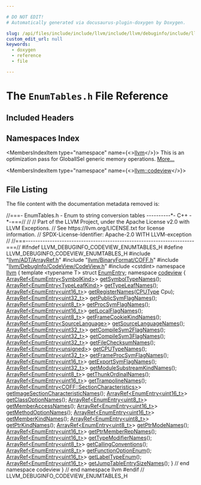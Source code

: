 ```yaml
---

# DO NOT EDIT!
# Automatically generated via docusaurus-plugin-doxygen by Doxygen.

slug: /api/files/include/include/llvm/include/llvm/debuginfo/include/llvm/debuginfo/codeview/enumtables-h
custom_edit_url: null
keywords:
  - doxygen
  - reference
  - file

---
```





# The `EnumTables.h` File Reference

<DoxygenPage pluginConfig={pluginConfig}>



## Included Headers

<IncludesList>
<IncludesListItem
  filePath="llvm/ADT/ArrayRef.h"
  permalink="/docs/api/files/include/include/llvm/include/llvm/adt/arrayref-h"
  isLocal="true" />
<IncludesListItem
  filePath="llvm/BinaryFormat/COFF.h"
  permalink="/docs/api/files/include/include/llvm/include/llvm/binaryformat/coff-h"
  isLocal="true" />
<IncludesListItem
  filePath="llvm/DebugInfo/CodeView/CodeView.h"
  permalink="/docs/api/files/include/include/llvm/include/llvm/debuginfo/include/llvm/debuginfo/codeview/codeview-h"
  isLocal="true" />
<IncludesListItem
  filePath="cstdint"
  permalink=""
  isLocal="false" />
</IncludesList>

## Namespaces Index

<MembersIndex>

<MembersIndexItem
  type="namespace"
  name={<><a href="/docs/api/namespaces/llvm">llvm</a></>}>
This is an optimization pass for GlobalISel generic memory operations. <a href="/docs/api/namespaces/llvm/#details">More...</a>
</MembersIndexItem>

<MembersIndexItem
  type="namespace"
  name={<><a href="/docs/api/namespaces/llvm/codeview">llvm::codeview</a></>}>
</MembersIndexItem>

</MembersIndex>


## File Listing

The file content with the documentation metadata removed is:

<ProgramListing>

<Link id="l00001" /><CodeLine lineNumber="1"><Highlight kind="comment">//===- EnumTables.h - Enum to string conversion tables ----------&#42;- C++ -&#42;-===//</Highlight><Highlight kind="normal"></Highlight></CodeLine>
<Link id="l00002" /><CodeLine lineNumber="2"><Highlight kind="normal"></Highlight><Highlight kind="comment">//</Highlight><Highlight kind="normal"></Highlight></CodeLine>
<Link id="l00003" /><CodeLine lineNumber="3"><Highlight kind="normal"></Highlight><Highlight kind="comment">// Part of the LLVM Project, under the Apache License v2.0 with LLVM Exceptions.</Highlight><Highlight kind="normal"></Highlight></CodeLine>
<Link id="l00004" /><CodeLine lineNumber="4"><Highlight kind="normal"></Highlight><Highlight kind="comment">// See https://llvm.org/LICENSE.txt for license information.</Highlight><Highlight kind="normal"></Highlight></CodeLine>
<Link id="l00005" /><CodeLine lineNumber="5"><Highlight kind="normal"></Highlight><Highlight kind="comment">// SPDX-License-Identifier: Apache-2.0 WITH LLVM-exception</Highlight><Highlight kind="normal"></Highlight></CodeLine>
<Link id="l00006" /><CodeLine lineNumber="6"><Highlight kind="normal"></Highlight><Highlight kind="comment">//</Highlight><Highlight kind="normal"></Highlight></CodeLine>
<Link id="l00007" /><CodeLine lineNumber="7"><Highlight kind="normal"></Highlight><Highlight kind="comment">//===----------------------------------------------------------------------===//</Highlight><Highlight kind="normal"></Highlight></CodeLine>
<Link id="l00008" /><CodeLine lineNumber="8"><Highlight kind="normal"></Highlight></CodeLine>
<Link id="l00009" /><CodeLine lineNumber="9"><Highlight kind="normal"></Highlight><Highlight kind="preprocessor">#ifndef LLVM&#95;DEBUGINFO&#95;CODEVIEW&#95;ENUMTABLES&#95;H</Highlight><Highlight kind="normal"></Highlight></CodeLine>
<Link id="l00010" /><CodeLine lineNumber="10"><Highlight kind="normal"></Highlight><Highlight kind="preprocessor">#define LLVM&#95;DEBUGINFO&#95;CODEVIEW&#95;ENUMTABLES&#95;H</Highlight><Highlight kind="normal"></Highlight></CodeLine>
<Link id="l00011" /><CodeLine lineNumber="11"><Highlight kind="normal"></Highlight></CodeLine>
<Link id="l00012" /><CodeLine lineNumber="12"><Highlight kind="normal"></Highlight><Highlight kind="preprocessor">#include &quot;<a href="/docs/api/files/include/include/llvm/include/llvm/adt/arrayref-h">llvm/ADT/ArrayRef.h</a>&quot;</Highlight><Highlight kind="normal"></Highlight></CodeLine>
<Link id="l00013" /><CodeLine lineNumber="13"><Highlight kind="normal"></Highlight><Highlight kind="preprocessor">#include &quot;<a href="/docs/api/files/include/include/llvm/include/llvm/binaryformat/coff-h">llvm/BinaryFormat/COFF.h</a>&quot;</Highlight><Highlight kind="normal"></Highlight></CodeLine>
<Link id="l00014" /><CodeLine lineNumber="14"><Highlight kind="normal"></Highlight><Highlight kind="preprocessor">#include &quot;<a href="/docs/api/files/include/include/llvm/include/llvm/debuginfo/include/llvm/debuginfo/codeview/codeview-h">llvm/DebugInfo/CodeView/CodeView.h</a>&quot;</Highlight><Highlight kind="normal"></Highlight></CodeLine>
<Link id="l00015" /><CodeLine lineNumber="15"><Highlight kind="normal"></Highlight><Highlight kind="preprocessor">#include &lt;cstdint&gt;</Highlight><Highlight kind="normal"></Highlight></CodeLine>
<Link id="l00016" /><CodeLine lineNumber="16"><Highlight kind="normal"></Highlight></CodeLine>
<Link id="l00017" /><CodeLine lineNumber="17"><Highlight kind="normal"></Highlight><Highlight kind="keyword">namespace </Highlight><Highlight kind="normal"><a href="/docs/api/namespaces/llvm">llvm</a> &#123;</Highlight></CodeLine>
<Link id="l00018" /><CodeLine lineNumber="18"><Highlight kind="normal"></Highlight><Highlight kind="keyword">template</Highlight><Highlight kind="normal"> &lt;</Highlight><Highlight kind="keyword">typename</Highlight><Highlight kind="normal"> T&gt; </Highlight><Highlight kind="keyword">struct </Highlight><Highlight kind="normal"><a href="/docs/api/structs/llvm/enumentry">EnumEntry</a>;</Highlight></CodeLine>
<Link id="l00019" /><CodeLine lineNumber="19"><Highlight kind="normal"></Highlight><Highlight kind="keyword">namespace </Highlight><Highlight kind="normal"><a href="/docs/api/namespaces/llvm/codeview">codeview</a> &#123;</Highlight></CodeLine>
<Link id="l00020" /><CodeLine lineNumber="20"><Highlight kind="normal"></Highlight></CodeLine>
<Link id="l00021" /><CodeLine lineNumber="21"><Highlight kind="normal"><a href="/docs/api/namespaces/llvm/#ab9c6b351507d3c0730f4290919d43a12">ArrayRef&lt;EnumEntry&lt;SymbolKind&gt;</a>&gt; <a href="/docs/api/namespaces/llvm/codeview/#a7c1504aff077c30eff33d31643dbb57d">getSymbolTypeNames</a>();</Highlight></CodeLine>
<Link id="l00022" /><CodeLine lineNumber="22"><Highlight kind="normal"><a href="/docs/api/namespaces/llvm/#ab9c6b351507d3c0730f4290919d43a12">ArrayRef&lt;EnumEntry&lt;TypeLeafKind&gt;</a>&gt; <a href="/docs/api/namespaces/llvm/codeview/#a54ca94865bdb923b8e299757c977a514">getTypeLeafNames</a>();</Highlight></CodeLine>
<Link id="l00023" /><CodeLine lineNumber="23"><Highlight kind="normal"><a href="/docs/api/namespaces/llvm/#ab9c6b351507d3c0730f4290919d43a12">ArrayRef&lt;EnumEntry&lt;uint16&#95;t&gt;</a>&gt; <a href="/docs/api/namespaces/llvm/codeview/#aa3906edca282ab1321562c82c7e0ad69">getRegisterNames</a>(<a href="/docs/api/namespaces/llvm/codeview/#a3a314f44c015362563c5333db978173d">CPUType</a> Cpu);</Highlight></CodeLine>
<Link id="l00024" /><CodeLine lineNumber="24"><Highlight kind="normal"><a href="/docs/api/namespaces/llvm/#ab9c6b351507d3c0730f4290919d43a12">ArrayRef&lt;EnumEntry&lt;uint32&#95;t&gt;</a>&gt; <a href="/docs/api/namespaces/llvm/codeview/#af71de61e37d79626e31c6d7bb94cb63c">getPublicSymFlagNames</a>();</Highlight></CodeLine>
<Link id="l00025" /><CodeLine lineNumber="25"><Highlight kind="normal"><a href="/docs/api/namespaces/llvm/#ab9c6b351507d3c0730f4290919d43a12">ArrayRef&lt;EnumEntry&lt;uint8&#95;t&gt;</a>&gt; <a href="/docs/api/namespaces/llvm/codeview/#aae92675b6e3f5e6bac3b1c2c811a2c87">getProcSymFlagNames</a>();</Highlight></CodeLine>
<Link id="l00026" /><CodeLine lineNumber="26"><Highlight kind="normal"><a href="/docs/api/namespaces/llvm/#ab9c6b351507d3c0730f4290919d43a12">ArrayRef&lt;EnumEntry&lt;uint16&#95;t&gt;</a>&gt; <a href="/docs/api/namespaces/llvm/codeview/#aa23c84528d1f5453a84583dc639f844f">getLocalFlagNames</a>();</Highlight></CodeLine>
<Link id="l00027" /><CodeLine lineNumber="27"><Highlight kind="normal"><a href="/docs/api/namespaces/llvm/#ab9c6b351507d3c0730f4290919d43a12">ArrayRef&lt;EnumEntry&lt;uint8&#95;t&gt;</a>&gt; <a href="/docs/api/namespaces/llvm/codeview/#afe4258182cd3a4959444aa5429335f05">getFrameCookieKindNames</a>();</Highlight></CodeLine>
<Link id="l00028" /><CodeLine lineNumber="28"><Highlight kind="normal"><a href="/docs/api/namespaces/llvm/#ab9c6b351507d3c0730f4290919d43a12">ArrayRef&lt;EnumEntry&lt;SourceLanguage&gt;</a>&gt; <a href="/docs/api/namespaces/llvm/codeview/#adb139a16564e12216b2d4bfea7a81eff">getSourceLanguageNames</a>();</Highlight></CodeLine>
<Link id="l00029" /><CodeLine lineNumber="29"><Highlight kind="normal"><a href="/docs/api/namespaces/llvm/#ab9c6b351507d3c0730f4290919d43a12">ArrayRef&lt;EnumEntry&lt;uint32&#95;t&gt;</a>&gt; <a href="/docs/api/namespaces/llvm/codeview/#a467974242f7293bc6b330cb19f24dc79">getCompileSym2FlagNames</a>();</Highlight></CodeLine>
<Link id="l00030" /><CodeLine lineNumber="30"><Highlight kind="normal"><a href="/docs/api/namespaces/llvm/#ab9c6b351507d3c0730f4290919d43a12">ArrayRef&lt;EnumEntry&lt;uint32&#95;t&gt;</a>&gt; <a href="/docs/api/namespaces/llvm/codeview/#af9926b3af0182685d3452d7fe5d24bc6">getCompileSym3FlagNames</a>();</Highlight></CodeLine>
<Link id="l00031" /><CodeLine lineNumber="31"><Highlight kind="normal"><a href="/docs/api/namespaces/llvm/#ab9c6b351507d3c0730f4290919d43a12">ArrayRef&lt;EnumEntry&lt;uint32&#95;t&gt;</a>&gt; <a href="/docs/api/namespaces/llvm/codeview/#a539756500ee9d6fba2b7c028be25053e">getFileChecksumNames</a>();</Highlight></CodeLine>
<Link id="l00032" /><CodeLine lineNumber="32"><Highlight kind="normal"><a href="/docs/api/namespaces/llvm/#ab9c6b351507d3c0730f4290919d43a12">ArrayRef&lt;EnumEntry&lt;unsigned&gt;</a>&gt; <a href="/docs/api/namespaces/llvm/codeview/#ac7968d6a65249b6a93f37a1134b54778">getCPUTypeNames</a>();</Highlight></CodeLine>
<Link id="l00033" /><CodeLine lineNumber="33"><Highlight kind="normal"><a href="/docs/api/namespaces/llvm/#ab9c6b351507d3c0730f4290919d43a12">ArrayRef&lt;EnumEntry&lt;uint32&#95;t&gt;</a>&gt; <a href="/docs/api/namespaces/llvm/codeview/#add648653e532ba47401ea80b6bf623e0">getFrameProcSymFlagNames</a>();</Highlight></CodeLine>
<Link id="l00034" /><CodeLine lineNumber="34"><Highlight kind="normal"><a href="/docs/api/namespaces/llvm/#ab9c6b351507d3c0730f4290919d43a12">ArrayRef&lt;EnumEntry&lt;uint16&#95;t&gt;</a>&gt; <a href="/docs/api/namespaces/llvm/codeview/#a5de68849b7e31e5237d8634d2c522df8">getExportSymFlagNames</a>();</Highlight></CodeLine>
<Link id="l00035" /><CodeLine lineNumber="35"><Highlight kind="normal"><a href="/docs/api/namespaces/llvm/#ab9c6b351507d3c0730f4290919d43a12">ArrayRef&lt;EnumEntry&lt;uint32&#95;t&gt;</a>&gt; <a href="/docs/api/namespaces/llvm/codeview/#a891cbdae93c906eb98a34d879ed7ac67">getModuleSubstreamKindNames</a>();</Highlight></CodeLine>
<Link id="l00036" /><CodeLine lineNumber="36"><Highlight kind="normal"><a href="/docs/api/namespaces/llvm/#ab9c6b351507d3c0730f4290919d43a12">ArrayRef&lt;EnumEntry&lt;uint8&#95;t&gt;</a>&gt; <a href="/docs/api/namespaces/llvm/codeview/#aa3c63538348fdd5ec301adf7de1938e7">getThunkOrdinalNames</a>();</Highlight></CodeLine>
<Link id="l00037" /><CodeLine lineNumber="37"><Highlight kind="normal"><a href="/docs/api/namespaces/llvm/#ab9c6b351507d3c0730f4290919d43a12">ArrayRef&lt;EnumEntry&lt;uint16&#95;t&gt;</a>&gt; <a href="/docs/api/namespaces/llvm/codeview/#adf23064b0661b7e6267716331600f309">getTrampolineNames</a>();</Highlight></CodeLine>
<Link id="l00038" /><CodeLine lineNumber="38"><Highlight kind="normal"><a href="/docs/api/namespaces/llvm/#ab9c6b351507d3c0730f4290919d43a12">ArrayRef&lt;EnumEntry&lt;COFF::SectionCharacteristics&gt;</a>&gt;</Highlight></CodeLine>
<Link id="l00039" /><CodeLine lineNumber="39"><Highlight kind="normal"><a href="/docs/api/namespaces/llvm/codeview/#a523877573f86001641ef8523c927d83a">getImageSectionCharacteristicNames</a>();</Highlight></CodeLine>
<Link id="l00040" /><CodeLine lineNumber="40"><Highlight kind="normal"><a href="/docs/api/namespaces/llvm/#ab9c6b351507d3c0730f4290919d43a12">ArrayRef&lt;EnumEntry&lt;uint16&#95;t&gt;</a>&gt; <a href="/docs/api/namespaces/llvm/codeview/#acfb037a6a3a8a5dc9331d51a48e22611">getClassOptionNames</a>();</Highlight></CodeLine>
<Link id="l00041" /><CodeLine lineNumber="41"><Highlight kind="normal"><a href="/docs/api/namespaces/llvm/#ab9c6b351507d3c0730f4290919d43a12">ArrayRef&lt;EnumEntry&lt;uint8&#95;t&gt;</a>&gt; <a href="/docs/api/namespaces/llvm/codeview/#a1f53eeb647a458a42eb9ef031cffa82c">getMemberAccessNames</a>();</Highlight></CodeLine>
<Link id="l00042" /><CodeLine lineNumber="42"><Highlight kind="normal"><a href="/docs/api/namespaces/llvm/#ab9c6b351507d3c0730f4290919d43a12">ArrayRef&lt;EnumEntry&lt;uint16&#95;t&gt;</a>&gt; <a href="/docs/api/namespaces/llvm/codeview/#a0381bf61d77ff8215ba7237ce8e585f7">getMethodOptionNames</a>();</Highlight></CodeLine>
<Link id="l00043" /><CodeLine lineNumber="43"><Highlight kind="normal"><a href="/docs/api/namespaces/llvm/#ab9c6b351507d3c0730f4290919d43a12">ArrayRef&lt;EnumEntry&lt;uint16&#95;t&gt;</a>&gt; <a href="/docs/api/namespaces/llvm/codeview/#a862665f6ade872a6aa46987907f302a7">getMemberKindNames</a>();</Highlight></CodeLine>
<Link id="l00044" /><CodeLine lineNumber="44"><Highlight kind="normal"><a href="/docs/api/namespaces/llvm/#ab9c6b351507d3c0730f4290919d43a12">ArrayRef&lt;EnumEntry&lt;uint8&#95;t&gt;</a>&gt; <a href="/docs/api/namespaces/llvm/codeview/#a2cc3b2d6a79c40b98f79dcdd3f178708">getPtrKindNames</a>();</Highlight></CodeLine>
<Link id="l00045" /><CodeLine lineNumber="45"><Highlight kind="normal"><a href="/docs/api/namespaces/llvm/#ab9c6b351507d3c0730f4290919d43a12">ArrayRef&lt;EnumEntry&lt;uint8&#95;t&gt;</a>&gt; <a href="/docs/api/namespaces/llvm/codeview/#aaac5de82d6bdcc743b718d72b3df8290">getPtrModeNames</a>();</Highlight></CodeLine>
<Link id="l00046" /><CodeLine lineNumber="46"><Highlight kind="normal"><a href="/docs/api/namespaces/llvm/#ab9c6b351507d3c0730f4290919d43a12">ArrayRef&lt;EnumEntry&lt;uint16&#95;t&gt;</a>&gt; <a href="/docs/api/namespaces/llvm/codeview/#a2f56d0b20763a94388be75157293e33d">getPtrMemberRepNames</a>();</Highlight></CodeLine>
<Link id="l00047" /><CodeLine lineNumber="47"><Highlight kind="normal"><a href="/docs/api/namespaces/llvm/#ab9c6b351507d3c0730f4290919d43a12">ArrayRef&lt;EnumEntry&lt;uint16&#95;t&gt;</a>&gt; <a href="/docs/api/namespaces/llvm/codeview/#a61f4045d271b86f9a6fc1f81a25b5269">getTypeModifierNames</a>();</Highlight></CodeLine>
<Link id="l00048" /><CodeLine lineNumber="48"><Highlight kind="normal"><a href="/docs/api/namespaces/llvm/#ab9c6b351507d3c0730f4290919d43a12">ArrayRef&lt;EnumEntry&lt;uint8&#95;t&gt;</a>&gt; <a href="/docs/api/namespaces/llvm/codeview/#a1c56b3d6748772b214959328fb277624">getCallingConventions</a>();</Highlight></CodeLine>
<Link id="l00049" /><CodeLine lineNumber="49"><Highlight kind="normal"><a href="/docs/api/namespaces/llvm/#ab9c6b351507d3c0730f4290919d43a12">ArrayRef&lt;EnumEntry&lt;uint8&#95;t&gt;</a>&gt; <a href="/docs/api/namespaces/llvm/codeview/#ac8ab4eb8439fd0b424ced25cdf43d51f">getFunctionOptionEnum</a>();</Highlight></CodeLine>
<Link id="l00050" /><CodeLine lineNumber="50"><Highlight kind="normal"><a href="/docs/api/namespaces/llvm/#ab9c6b351507d3c0730f4290919d43a12">ArrayRef&lt;EnumEntry&lt;uint16&#95;t&gt;</a>&gt; <a href="/docs/api/namespaces/llvm/codeview/#a44b9aecc49bd308804a0d209079f19b5">getLabelTypeEnum</a>();</Highlight></CodeLine>
<Link id="l00051" /><CodeLine lineNumber="51"><Highlight kind="normal"><a href="/docs/api/namespaces/llvm/#ab9c6b351507d3c0730f4290919d43a12">ArrayRef&lt;EnumEntry&lt;uint16&#95;t&gt;</a>&gt; <a href="/docs/api/namespaces/llvm/codeview/#a61c0d5ba66a4752cf3ae54d83cd77a1a">getJumpTableEntrySizeNames</a>();</Highlight></CodeLine>
<Link id="l00052" /><CodeLine lineNumber="52"><Highlight kind="normal"></Highlight></CodeLine>
<Link id="l00053" /><CodeLine lineNumber="53"><Highlight kind="normal">&#125; </Highlight><Highlight kind="comment">// end namespace codeview</Highlight><Highlight kind="normal"></Highlight></CodeLine>
<Link id="l00054" /><CodeLine lineNumber="54"><Highlight kind="normal">&#125; </Highlight><Highlight kind="comment">// end namespace llvm</Highlight><Highlight kind="normal"></Highlight></CodeLine>
<Link id="l00055" /><CodeLine lineNumber="55"><Highlight kind="normal"></Highlight></CodeLine>
<Link id="l00056" /><CodeLine lineNumber="56"><Highlight kind="normal"></Highlight><Highlight kind="preprocessor">#endif </Highlight><Highlight kind="comment">// LLVM&#95;DEBUGINFO&#95;CODEVIEW&#95;ENUMTABLES&#95;H</Highlight><Highlight kind="normal"></Highlight></CodeLine>

</ProgramListing>


</DoxygenPage>
